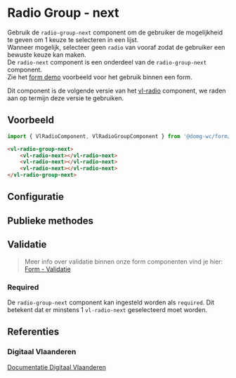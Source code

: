 
# Radio Group - next

<CustomDocMetaData id="form-next-radio-group" />

Gebruik de `radio-group-next` component om de gebruiker de mogelijkheid te geven om 1 keuze te selecteren in een lijst.<br/>
Wanneer mogelijk, selecteer geen `radio` van vooraf zodat de gebruiker een bewuste keuze kan maken.<br/>
De `radio-next` component is een onderdeel van de `radio-group-next` component.<br/>
Zie het [form demo](/docs/ontwerp-form-demo--documentatie) voorbeeld voor het gebruik binnen een form.

Dit component is de volgende versie van het [vl-radio](/docs/components-radio--documentatie) component, we raden aan op termijn deze versie te gebruiken.


## Voorbeeld

```js
import { VlRadioComponent, VlRadioGroupComponent } from '@domg-wc/form/next/radio-group';
```

```html
<vl-radio-group-next>
    <vl-radio-next></vl-radio-next>
    <vl-radio-next></vl-radio-next>
    <vl-radio-next></vl-radio-next>
</vl-radio-group-next>
```

<Canvas of={VlRadioGroupStories.RadioGroupDefault} />


## Configuratie

<ArgTypes of={VlRadioGroupStories.RadioGroupDefault} />


## Publieke methodes

<FormControlPublicMethods />


## Validatie
> Meer info over validatie binnen onze form componenten vind je hier: [Form - Validatie](/docs/ontwerp-form-validation--documentatie)

### Required

De `radio-group-next` component kan ingesteld worden als `required`. Dit betekent dat er minstens 1 `vl-radio-next` geselecteerd moet worden.


## Referenties

### Digitaal Vlaanderen

[Documentatie Digitaal Vlaanderen](https://overheid.vlaanderen.be/webuniversum/v3/documentation/forms/vl-ui-radio/)
